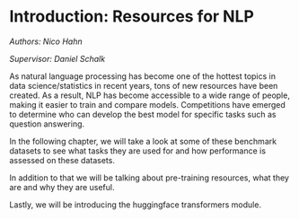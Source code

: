 # Introduction: Resources for NLP

*Authors: Nico Hahn*

*Supervisor: Daniel Schalk*

As natural language processing has become one of the hottest topics in data science/statistics in recent years, tons of new resources have been created. As a result, NLP has become accessible to a wide range of people, making it easier to train and compare models. Competitions have emerged to determine who can develop the best model for specific tasks such as question answering.

In the following chapter, we will take a look at some of these benchmark datasets to see what tasks they are used for and how performance is assessed on these datasets.

In addition to that we will be talking about pre-training resources, what they are and why they are useful.

Lastly, we will be introducing the huggingface transformers module.
